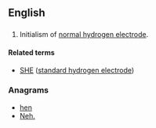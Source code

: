 {{also|nhẹ}}
==English==

==={{initialism-old|en}}===
{{head|en}}
# Initialism of [[normal hydrogen electrode]].

====Related terms====
* [[SHE]] ([[standard hydrogen electrode]])

===Anagrams===
* [[hen#English|hen]]
* [[Neh.#English|Neh.]]